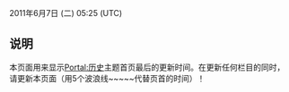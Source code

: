 2011年6月7日 (二) 05:25 (UTC)
<noinclude>
== 说明 ==
本页面用来显示[[Portal:历史|Portal:历史]]主题首页最后的更新时间。在更新任何栏目的同时，请更新本页面（用5个波浪线<nowiki>~~~~~</nowiki>代替页首的时间）！

</noinclude>